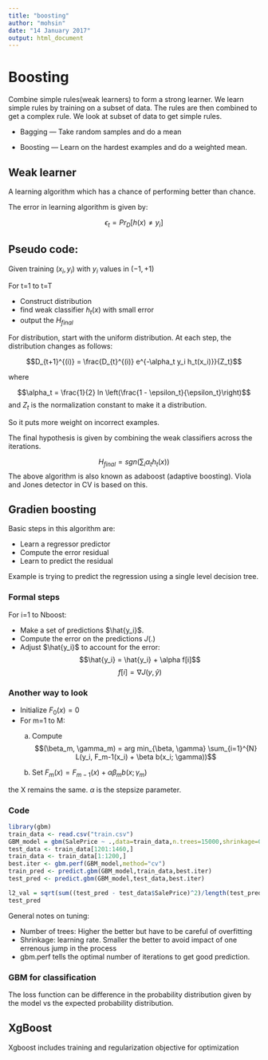 ```yaml
---
title: "boosting"
author: "mohsin"
date: "14 January 2017"
output: html_document
---
```


# Boosting

Combine simple rules(weak learners) to form a strong learner. We learn simple rules by training on a subset of data. The rules are then combined to get a complex rule. We look at subset of data to get simple rules.

* Bagging --- Take random samples and do a mean

* Boosting --- Learn on the hardest examples and do a weighted mean.

## Weak learner

A learning algorithm which has a chance of performing better than chance. 

The error in learning algorithm is given by:

$$\epsilon_t = Pr_D[h(x) \neq y_i ]$$


## Pseudo code:

Given training $(x_i,y_i)$ with $y_i$ values in $(-1,+1)$

For t=1 to t=T
  
  * Construct distribution
  * find weak classifier $h_t(x)$ with small error 
  * output the $H_{final}$

For distribution, start with the uniform distribution. At each step, the distribution changes as follows:

$$D_{t+1}^{(i)} = \frac{D_{t}^{(i)} e^{-\alpha_t y_i h_t(x_i)}}{Z_t}$$

where 

$$\alpha_t = \frac{1}{2} ln \left(\frac{1 - \epsilon_t}{\epsilon_t}\right)$$
and $Z_t$ is the normalization constant to make it a distribution.

So it puts more weight on incorrect examples.

The final hypothesis is given by combining the weak classifiers across the iterations.

$$H_{final} = sgn(\sum_i \alpha_t h_t(x))$$
The above algorithm is also known as adaboost (adaptive boosting). Viola and Jones detector in CV is based on this.


## Gradien boosting

Basic steps in this algorithm are:

* Learn a regressor predictor
* Compute the error residual
* Learn to predict the residual

Example is trying to predict the regression using a single level decision tree. 

### Formal steps

For i=1 to Nboost:

  * Make a set of predictions $\hat{y_i}$. 
  * Compute the error on the predictions $J(.)$
  * Adjust $\hat{y_i}$ to account for the error:
     $$\hat{y_i} = \hat{y_i} + \alpha f[i]$$
     $$f[i] = \nabla J(y,\hat{y}) $$
    

### Another way to look

* Initialize $F_0(x) = 0$    
* For m=1 to M:
  (a) Compute $$(\beta_m, \gamma_m) = arg min_{\beta, \gamma} \sum_{i=1}^{N} L(y_i, F_m-1(x_i) + \beta b(x_i; \gamma))$$
  
  (b) Set $F_m(x) = F_{m-1}(x) + \alpha \beta_m b(x;\gamma_m)$

     
the X remains the same. $\alpha$ is the stepsize parameter.

### Code

```r
library(gbm)
train_data <- read.csv("train.csv")
GBM_model = gbm(SalePrice ~ .,data=train_data,n.trees=15000,shrinkage=0.005 ,cv.folds=3)
test_data <- train_data[1201:1460,]
train_data <- train_data[1:1200,]
best.iter <- gbm.perf(GBM_model,method="cv")
train_pred <- predict.gbm(GBM_model,train_data,best.iter)
test_pred <- predict.gbm(GBM_model,test_data,best.iter)

l2_val = sqrt(sum((test_pred - test_data$SalePrice)^2)/length(test_pred))
test_pred
```

General notes on tuning:

* Number of trees: Higher the better but have to be careful of overfitting
* Shrinkage: learning rate. Smaller the better to avoid impact of one errenous jump in the process
* gbm.perf tells the optimal number of iterations to get good prediction.

### GBM for classification

The loss function can be difference in the probability distribution given by the model vs the expected probability distribution.

## XgBoost

Xgboost includes training and regularization objective for optimization


